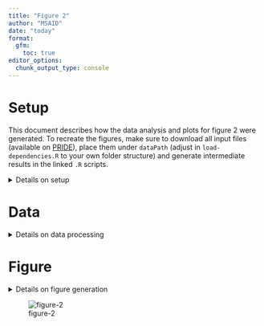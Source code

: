 ```yaml
---
title: "Figure 2"
author: "MSAID"
date: "today"
format:
  gfm:
    toc: true
editor_options: 
  chunk_output_type: console
---
```


# Setup

This document describes how the data analysis and plots for figure 2 were generated. To recreate the figures, make sure to download all input files (available on [PRIDE](https://www.ebi.ac.uk/pride/archive?keyword=PXD053241)), place them under `dataPath` (adjust in `load-dependencies.R` to your own folder structure) and generate intermediate results in the linked `.R` scripts.

<details>
<summary>Details on setup</summary>

```r
suppressMessages(source(here::here("scripts/load-dependencies.R")))
suppressMessages(source(here::here("scripts/data-ids.R")))
msaid_SE <- c("Sequest HT" = msaid_orange,
              "MSFragger" = msaid_green,
              "CHIMERYS" = msaid_blue,
              "CHIMERYS\ntop 15 peaks" = msaid_lightblue)

path <- file.path(here::here(), "figure-2")
figurePath <- file.path(dataPath, "data/figure-2")
```

</details>

# Data

<details>
<summary>Details on data processing</summary>

All `.csv` input files were generated using the `readIds(...)` function reading search engine results (`.pdResult` files and MSFragger output folders).

## Gradient

```r
data_gradient <- fread(file.path(figurePath, "figure-2C-Gradient.csv"))
data_gradient[, condition_SE := factor(gsub("^.*_(.)$", "\\1", studies),
                                       levels = c("S", "M", "C"),
                                       labels = c("Sequest HT", "MSFragger", "CHIMERYS"))]
data_gradient[, condition_gradient := factor(gsub("^(.*)_.$", "\\1", studies),
                                       levels = c("015min", "030min", "060min", "090min", "120min"),
                                       labels = c("15", "30", "60", "90", "120"))]

p_gradient_psm <- ggplot(data_gradient[!is.na(psms_FDR)],
                         aes(x=condition_gradient, y=psms_FDR, fill=condition_SE)) +
  geom_bar(stat = "summary", fun = mean, position = "dodge") +
  geom_jitter(shape = 1L, position = position_jitterdodge(0.1, 0, 0.9), show.legend = F) +
  scale_y_continuous(labels = label_number(scale_cut = cut_short_scale())) +
  scale_fill_manual(NULL, values = msaid_SE) +
  xlab("Gradient\nlength [min]") + ylab("PSMs") +
  theme(legend.position = "none") +
  theme_tilt_xaxis(90, T)

p_gradient_pep <- ggplot(data_gradient[!is.na(peptideGroups_FDR)],
                         aes(x=condition_gradient, y=peptideGroups_FDR, fill=condition_SE)) +
  geom_bar(stat = "summary", fun = mean, position = "dodge") +
  geom_jitter(shape = 1L, position = position_jitterdodge(0.1, 0, 0.9)) +
  scale_y_continuous(labels = label_number(scale_cut = cut_short_scale())) +
  scale_fill_manual(NULL, values = msaid_SE) +
  xlab("Gradient\nlength [min]") + ylab("Peptide groups") +
  theme(legend.position = "none") +
  theme_tilt_xaxis(90, T)

p_gradient_prot <- ggplot(data_gradient[!is.na(proteinGroups_FDR)],
                          aes(x=condition_gradient, y=proteinGroups_FDR, fill=condition_SE)) +
  geom_bar(stat = "summary", fun = mean, position = "dodge") +
  geom_jitter(shape = 1L, position = position_jitterdodge(0.1, 0, 0.9)) +
  scale_y_continuous(labels = label_number(scale_cut = cut_short_scale())) +
  scale_fill_manual(NULL, values = msaid_SE) +
  xlab("Gradient\nlength [min]") + ylab("Protein groups") +
  theme(legend.position = "none") +
  theme_tilt_xaxis(90, T)
```

## OTIT CID

```r
data_OTITCID <- fread(file.path(figurePath, "figure-2B-CID.csv"))
data_OTITCID[, condition_SE := factor(studies,
                                      levels = c("S", "M", "C", "C_Top15"),
                                      labels = c("Sequest HT", "MSFragger",
                                                 "CHIMERYS", "CHIMERYS\ntop 15 peaks"))]

p_iontrap_psm <- ggplot(data_OTITCID[!is.na(psms_FDR)],
                        aes(x=condition_SE, y=psms_FDR, fill=condition_SE)) +
  geom_bar(stat = "summary", fun = mean, position = "dodge") +
  geom_point(shape = 1L, show.legend = F) +
  scale_y_continuous(labels = label_number(scale_cut = cut_short_scale())) +
  scale_fill_manual(NULL, values = msaid_SE) +
  xlab(NULL) + ylab("PSMs") + theme(legend.position = "none") +
  theme_tilt_xaxis(90, T)

p_iontrap_pep <- ggplot(data_OTITCID[!is.na(peptideGroups_FDR)],
                        aes(x=condition_SE, y=peptideGroups_FDR, fill=condition_SE)) +
  geom_bar(stat = "summary", fun = mean, position = "dodge") +
  geom_point(shape = 1L) +
  scale_y_continuous(labels = label_number(scale_cut = cut_short_scale())) +
  scale_fill_manual(NULL, values = msaid_SE) +
  xlab(NULL) + ylab("Peptide groups") + theme(legend.position = "none") +
  theme_tilt_xaxis(90, T)

p_iontrap_prot <- ggplot(data_OTITCID[!is.na(proteinGroups_FDR)],
                         aes(x=condition_SE, y=proteinGroups_FDR, fill=condition_SE)) +
  geom_bar(stat = "summary", fun = mean, position = "dodge") +
  geom_point(shape = 1L) +
  scale_y_continuous(labels = label_number(scale_cut = cut_short_scale())) +
  scale_fill_manual(NULL, values = msaid_SE) +
  xlab(NULL) + ylab("Protein groups") + theme(legend.position = "none") +
  theme_tilt_xaxis(90, T)

seq_psm <- data_OTITCID[condition_SE=="Sequest HT", psms_FDR]
data_OTITCID[, .(condition_SE, round((psms_FDR-seq_psm)/seq_psm, 2))]

seq_pep <- data_OTITCID[condition_SE=="Sequest HT", peptideGroups_FDR]
data_OTITCID[, .(condition_SE, round((peptideGroups_FDR-seq_pep)/seq_pep, 2))]

seq_prot <- data_OTITCID[condition_SE=="Sequest HT", proteinGroups_FDR]
data_OTITCID[, .(condition_SE, round((proteinGroups_FDR-seq_prot)/seq_prot, 2))]
```

## MS Instruments

```r
data_MS <- fread(file.path(figurePath, "figure-2A-Instruments.csv"))
data_MS[, condition_SE := factor(gsub("^.*_(.)$", "\\1", studies),
                                 levels = c("S", "M", "C"),
                                 labels = c("Sequest HT", "MSFragger", "CHIMERYS"))]
MS_labels <- c("Orbitrap\nVelos", "Orbitrap\nElite",
               "Q Exactive", "Q Exactive\nHF",
               "Orbitrap\nFusion\nLumos", "Orbitrap\nExploris\n480")
data_MS[, condition_MS := factor(gsub("^._(.*)_.$", "\\1", studies),
                                 levels = c("Velos", "Elite", "QE", "HF", "Lumos", "Exploris"),
                                 labels = MS_labels)]

p_instruments_pep <- ggplot(data_MS[!is.na(psms_FDR)],
                            aes(x=condition_MS, y=psms_FDR, fill=condition_SE)) +
  geom_bar(stat = "summary", fun = mean, position = "dodge") +
  geom_jitter(shape = 1L, position = position_jitterdodge(0.1, 0, 0.9)) +
  scale_y_continuous(labels = label_number(scale_cut = cut_short_scale())) +
  scale_fill_manual(NULL, values = msaid_SE) +
  xlab(NULL) + ylab("PSMs") + theme(legend.position = "none")
```

## Isolation Window

```r
data_IW_C <- fread(file.path(figurePath, "figure-2E-wwDDA_60min_C.csv"))
data_IW_S <- fread(file.path(figurePath, "figure-2E-wwDDA_60min_S.csv"))
data_IW_M <- fread(file.path(figurePath, "figure-2E-wwDDA_60min_M.csv"))

data_IW <- rbind(cbind(condition_SE = "Sequest HT", data_IW_S),
                 cbind(condition_SE = "MSFragger", data_IW_M),
                 cbind(condition_SE = "CHIMERYS", data_IW_C),
                 fill=T)

data_IW[, condition_SE := factor(condition_SE,
                                 levels = c("Sequest HT", "MSFragger", "CHIMERYS"))]

IW_levels <- c("1.4", "3.4", "6.4", "8.4", "10.4", "12.4", "15.4", "20.4")
data_IW[, condition_IW := factor(studies, levels = IW_levels)]

p_IW_psms <- ggplot(data_IW[!is.na(psms_FDR)],
                    aes(x=condition_IW, y=psms_FDR, group=condition_SE, color=condition_SE)) +
  geom_line() +
  geom_point(shape = 1L) +
  scale_y_continuous(labels = label_number(scale_cut = cut_short_scale())) +
  scale_color_manual(NULL, values = msaid_SE) +
  xlab("Isolation window [Th]") + ylab("PSMs") + theme(legend.position = "none")

p_IW_pep <- ggplot(data_IW[!is.na(peptideGroups_FDR)],
                   aes(x=condition_IW, y=peptideGroups_FDR, group=condition_SE, color=condition_SE)) +
  geom_line() +
  geom_point(shape = 1L) +
  scale_y_continuous(labels = label_number(scale_cut = cut_short_scale())) +
  scale_color_manual(NULL, values = msaid_SE) +
  xlab("Isolation window [Th]") + ylab("Peptide groups") + theme(legend.position = "none")

p_IW_prot <- ggplot(data_IW[!is.na(proteinGroups_FDR)],
                    aes(x=condition_IW, y=proteinGroups_FDR, group=condition_SE, color=condition_SE)) +
  geom_line() +
  geom_point(shape = 1L) +
  scale_y_continuous(labels = label_number(scale_cut = cut_short_scale())) +
  scale_color_manual(NULL, values = msaid_SE) +
  xlab("Isolation window [Th]") + ylab("Protein groups") + theme(legend.position = "none")
```

## spectra per IW

[R code to generate input file `figure-2D-spectra-per-IW.csv`](spectra-per-IW.R)

```r
count_spectra <- fread(file.path(figurePath, "figure-2D-spectra-per-IW.csv"))
IW_labels <- c("1.4", "3.4", "6.4", "8.4", "10.4", "12.4", "15.4", "20.4")
count_spectra[, condition_IW := factor(condition_IW, IW_labels)]
count_psms_labels <- c("≥7", 6:1)
count_spectra[, counts_PSMs := factor(counts_PSMs, count_psms_labels)]

count_psms_labels_n <- count_spectra[, uniqueN(counts_PSMs)]
msaid_col_grad <- msaid_gradient_2b(count_psms_labels_n)[count_psms_labels_n:1]
p_IW_spectra <- ggplot(count_spectra, aes(x=condition_IW, y=N, fill=counts_PSMs)) +
  geom_bar(stat = "identity") +
  scale_y_continuous(labels = label_number(scale_cut = cut_short_scale())) +
  scale_fill_manual("PSMs", values = msaid_col_grad) +
  theme(legend.position = "none") +
  xlab("Isolation window [Th]") + ylab("MS2 spectra")
```

</details>

# Figure

<details>
<summary>Details on figure generation</summary>

```r
p_legend_a <-
  ggdraw(get_plot_component(p_iontrap_psm + theme(legend.position = "top"),
                            'guide-box-top', return_all = TRUE))
p_legend_b <-
  ggdraw(get_plot_component(p_IW_spectra + theme(legend.position = "top") +
                                          guides(fill = guide_legend(ncol = 7, reverse = T)),
                            'guide-box-top', return_all = TRUE))

layout_annotation <- list(c("A", "B", "", "", "", "", "C", "", "", "D", "E", "", ""))
layout_design <- "1112AB\nCCCDDD\nEFGHHH\nIIJJKK"

p_applications <- p_instruments_pep + p_iontrap_psm + p_iontrap_pep + p_iontrap_prot +
  p_legend_a + p_legend_b +
  p_gradient_psm + p_gradient_pep + p_gradient_prot + p_IW_spectra +
  p_IW_psms + p_IW_pep + p_IW_prot +
  plot_layout(heights = c(1, 0.2, 1, 1), design = layout_design) +
  plot_annotation(tag_levels = layout_annotation)

ggsave2(file.path(path, "figure-2.pdf"), plot = p_applications,
        width = 180, height = 120, units = "mm", device = cairo_pdf)
ggsave2(file.path(path, "figure-2.png"), plot = p_applications,
        width = 180, height = 120, units = "mm")
```

</details>

![figure-2](figure-2.png)
